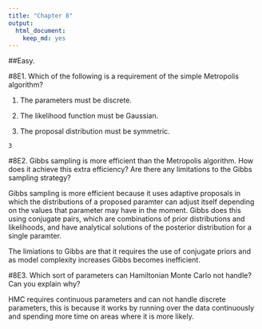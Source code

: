 ```yaml
---
title: "Chapter 8"
output: 
  html_document: 
    keep_md: yes
---
```

##Easy.

#8E1. Which of the following is a requirement of the simple Metropolis algorithm?

1. The parameters must be discrete.

2. The likelihood function must be Gaussian.

3. The proposal distribution must be symmetric.

```
3
```

#8E2. Gibbs sampling is more efficient than the Metropolis algorithm. How does it achieve this extra efficiency? Are there any limitations to the Gibbs sampling strategy?

Gibbs sampling is more efficient because it uses adaptive proposals in which the distributions of a proposed paramter can adjust itself depending on the values that parameter may have in the moment. Gibbs does this using conjugate pairs, which are combinations of prior distributions and likelihoods, and have analytical solutions of the posterior distribution for a single paramter.

The limiations to Gibbs are that it requires the use of conjugate priors and as model complexity increases Gibbs becomes inefficient.



#8E3. Which sort of parameters can Hamiltonian Monte Carlo not handle? Can you explain why?


HMC requires continuous parameters and can not handle discrete parameters, this is because it works by running over the data continuously and spending more time on areas where it is more likely.


